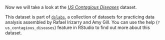 Now we will take a look at the [*US Contagious Diseases*](https://www.rdocumentation.org/packages/dslabs/versions/0.7.3/topics/us_contagious_diseases){target="_blank"} dataset.

This dataset is part of [`dslabs`](https://www.rdocumentation.org/packages/dslabs/versions/0.7.3), a collection of datasets for practicing data analysis assembled by Rafael Irizarry and Amy Gill.  You can use the help (`?us_contagious_diseases`) feature in RStudio to find out more about this dataset.

